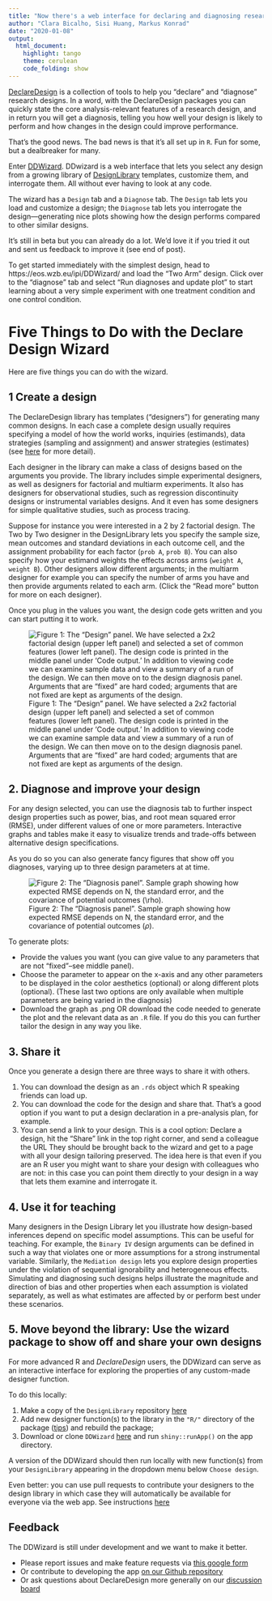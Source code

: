 ```yaml
---
title: "Now there's a web interface for declaring and diagnosing research designs"
author: "Clara Bicalho, Sisi Huang, Markus Konrad"
date: "2020-01-08"
output:
  html_document:
    highlight: tango
    theme: cerulean
    code_folding: show
---
```


[DeclareDesign](www.declaredesign.org) is a collection of tools to help you  "declare" and "diagnose" research designs. In a word, with the DeclareDesign packages you can quickly state the core analysis-relevant features of a research design, and in return you will get a diagnosis, telling you how well your design is likely to perform and how changes in the design could improve performance. 

That's the good news. The bad news is that it's all set up in `R`. Fun for some, but a dealbreaker for many.    

Enter [DDWizard](https://eos.wzb.eu/ipi/DDWizard). DDwizard is a web interface that lets you select any design from a growing library of [DesignLibrary](https://cran.r-project.org/web/packages/DesignLibrary/DesignLibrary.pdf) templates, customize them, and interrogate them.  All without ever having to look at any code.

The wizard has a `Design` tab and a `Diagnose` tab. The `Design` tab lets you load and customize a design; the `Diagnose` tab lets you interrogate the design---generating nice plots showing how the design performs compared to other similar designs.

It's still in beta but you can already do a lot. We'd love it if you tried it out and sent us feedback to improve it (see end of post). 

To get started immediately with the simplest design, head to https://eos.wzb.eu/ipi/DDWizard/ and load the “Two Arm” design. Click over to the “diagnose” tab and select “Run diagnoses and update plot” to start learning about a very simple experiment with one treatment condition and one control condition.


# Five Things to Do with the Declare Design Wizard

Here are five things you can do with the wizard.

## 1 Create a design

The DeclareDesign library has templates ("designers") for generating many common designs. In each case a complete design usually requires specifying a model of how the world works, inquiries (estimands), data strategies (sampling and assignment) and answer strategies (estimates) (see [here](https://declaredesign.org/declare.pdf) for more detail).

Each designer in the library can make a class of designs based on the arguments you provide. The library includes simple experimental designers, as well as designers for factorial and multiarm experiments. It also has designers for observational studies, such as regression discontinuity designs or instrumental variables designs. And it even has some designers for simple qualitative studies, such as process tracing. 

Suppose for instance you were interested in a 2 by 2 factorial design. The Two by Two designer in the DesignLibrary lets you  specify the sample size, mean outcomes and standard deviations in each outcome cell, and the assignment probability for each factor (`prob A`, `prob B`). You can also specify how your estimand weights the effects across arms  (`weight A`, `weight B`). Other designers allow different arguments; in the multiarm designer for example you can specify the number of arms you have and then provide arguments related to each arm. (Click the "Read more" button for more on each designer).

Once you plug in the values you want, the design code gets written and you can start putting it to work. 


![Figure 1: The "Design" panel. We have selected a 2x2 factorial design (upper left panel) and selected a set of common features (lower left panel). The design code is printed in the middle panel under 'Code output.' In addition to viewing code we can examine sample data and view a summary of a run of the design. We can then move on to the design diagnosis panel. Arguments that are "fixed" are hard coded; arguments that are not fixed are kept as arguments of the design.](rfiles/wiz_1.png)

## 2. Diagnose and improve your design

For any design selected, you can use the diagnosis tab to further inspect design properties such as power, bias, and root mean squared error (RMSE), under different values of one or more parameters. Interactive graphs and tables make it easy to visualize trends and trade-offs between alternative design specifications.

As you do so you can also generate fancy figures that show off you diagnoses, varying up to three design parameters at at time. 

![Figure 2: The "Diagnosis panel". Sample graph showing how expected RMSE depends on N, the standard error, and the covariance of potential outcomes ($\rho$).](rfiles/wiz_2.png)

To generate plots:

* Provide the values you want (you can give value to any parameters that are not "fixed"--see middle panel).
* Choose the parameter to appear on the x-axis and any other parameters to be displayed in the color aesthetics (optional) or along different plots (optional). (These last two options are only available when multiple parameters are being varied in the diagnosis)
* Download the graph as .png OR download the code needed to generate the plot and the relevant data as an `.R` file. If you do this you can further tailor the design in any way you like.

<!-- https://eos.wzb.eu/ipi/DDWizard/?_state_id_=b0257f61ecfbd413 -->


## 3. Share it

Once you generate a design there are three ways to share it with others.

1. You can download the design as an `.rds` object which R speaking friends can load up.
2. You can download the code for the design and share that. That's a good option if you want to put a design declaration in a pre-analysis plan, for example.
3. You can send a link to your design. This is a cool option: Declare a design, hit the "Share" link in the top right corner, and send a colleague the URL They should be brought back to the wizard and get to a page with all your design tailoring preserved. The idea here is that even if you are an R user you might want to share your design with colleagues who are not: in this case you can point them directly to your design in a way that lets them examine and interrogate it.
 
## 4. Use it for teaching

Many designers in the Design Library let you  illustrate how design-based inferences depend on specific model assumptions. This can be useful for teaching. For example, the `Binary IV` design arguments can be defined in such a way that violates one or more assumptions for a strong instrumental variable. Similarly, the `Mediation design` lets you explore design properties under the violation of sequential ignorability and heterogeneous effects. Simulating and diagnosing such designs helps illustrate the magnitude and direction of bias and other properties when each assumption is violated separately, as well as what estimates are affected by or perform best under these scenarios.


## 5. Move beyond the library: Use the wizard package to show off and share your own designs

For more advanced R and _DeclareDesign_ users, the DDWizard can serve as an interactive interface for exploring the properties of any custom-made designer function. 

To do this locally:

1. Make a copy of the `DesignLibrary` repository [here](https://github.com/DeclareDesign/DesignLibrary)
2. Add new designer function(s) to the library in the `"R/"` directory of the package ([tips](https://declaredesign.org/library/articles/how_to_write_and_contribute_designers.html)) and rebuild the package;
3. Download or clone `DDWizard` [here](https://github.com/DeclareDesign/DDWizard) and run `shiny::runApp()` on the app directory. 

A version of the DDWizard should then run locally with new function(s) from your `DesignLibrary` appearing in the dropdown menu below `Choose design`.

Even better: you can use pull requests to  contribute your designers to the design library in which case they will automatically be available for everyone via the web app. See instructions [here](https://declaredesign.org/library/articles/how_to_write_and_contribute_designers.html)

## Feedback

The DDWizard is still under development and we want to make it better. 

* Please report issues and make feature requests via [this google form](https://docs.google.com/forms/d/e/1FAIpQLSfH8_zy14p1OgvA4Kpx1OSuqx3Kihb5f3OrxA6W_KwDFPqijA/viewform?usp=sf_link)
* Or contribute to developing the app [on our Github repository](https://github.com/DeclareDesign/DDWizard/issues)
* Or ask questions about DeclareDesign more generally on our [discussion board](http://discuss.declaredesign.org/)
